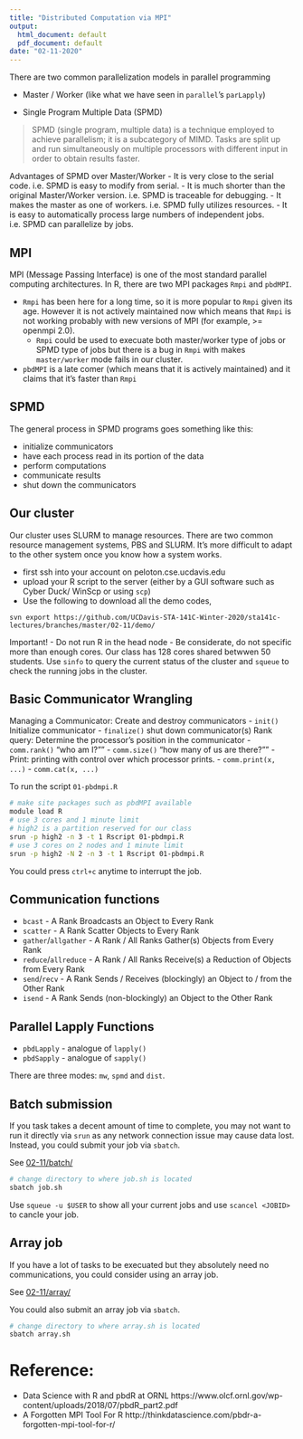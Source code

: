 ```yaml
---
title: "Distributed Computation via MPI"
output:
  html_document: default
  pdf_document: default
date: "02-11-2020"
---
```


There are two common parallelization models in parallel programming

- Master / Worker (like what we have seen in `parallel`'s `parLapply`)

- Single Program Multiple Data (SPMD)

> SPMD (single program, multiple data) is a technique employed to achieve parallelism; it is a subcategory of MIMD. Tasks are split up and run simultaneously on multiple processors with different input in order to obtain results faster. 


Advantages of SPMD over Master/Worker
- It is very close to the serial code. i.e. SPMD is easy to modify from serial.
- It is much shorter than the original Master/Worker version. i.e. SPMD is traceable for debugging.
- It makes the master as one of workers. i.e. SPMD fully utilizes resources.
- It is easy to automatically process large numbers of independent jobs. i.e. SPMD can parallelize by jobs.


## MPI

MPI (Message Passing Interface) is one of the most standard parallel computing architectures. In R, there are two MPI packages `Rmpi` and `pbdMPI`.

- `Rmpi` has been here for a long time, so it is more popular to `Rmpi` given its age. 
  However it is not actively maintained now which means that `Rmpi` is not working probably with new versions of MPI (for example, >= openmpi 2.0).
  - `Rmpi` could be used to execuate both master/worker type of jobs or SPMD type of jobs but there is a bug in `Rmpi` with makes `master/worker` mode fails in our cluster.

- `pbdMPI` is a late comer (which means that it is actively maintained) and it claims that it's faster than `Rmpi`


## SPMD

The general process in SPMD programs goes something like this:

- initialize communicators
- have each process read in its portion of the data
- perform computations
- communicate results
- shut down the communicators


## Our cluster

Our cluster uses SLURM to manage resources. There are two common resource management systems, PBS and SLURM. It's more difficult to adapt to the other system once you know how a system works.

- first ssh into your account on peloton.cse.ucdavis.edu
- upload your R script to the server (either by a GUI software such as Cyber Duck/ WinScp or using `scp`)
- Use the following to download all the demo codes,

```
svn export https://github.com/UCDavis-STA-141C-Winter-2020/sta141c-lectures/branches/master/02-11/demo/
```


Important! 
- Do not run R in the head node
- Be considerate, do not specific more than enough cores. Our class has 128 cores shared betwwen 50 students. Use `sinfo` to query the current status of the cluster and `squeue` to check the running jobs in the cluster.

## Basic Communicator Wrangling

Managing a Communicator: Create and destroy communicators
- `init()` Initialize communicator
- `finalize()` shut down communicator(s)
Rank query: Determine the processor’s position in the communicator
- `comm.rank()` "who am I?""
- `comm.size()` "how many of us are there?""
- Print: printing with control over which processor prints.
- `comm.print(x, ...)`
- `comm.cat(x, ...)`


To run the script `01-pbdmpi.R`

```bash
# make site packages such as pbdMPI available
module load R
# use 3 cores and 1 minute limit
# high2 is a partition reserved for our class
srun -p high2 -n 3 -t 1 Rscript 01-pbdmpi.R
# use 3 cores on 2 nodes and 1 minute limit
srun -p high2 -N 2 -n 3 -t 1 Rscript 01-pbdmpi.R
```

You could press `ctrl+c` anytime to interrupt the job.


## Communication functions

- `bcast` - A Rank Broadcasts an Object to Every Rank
- `scatter` - A Rank Scatter Objects to Every Rank
- `gather`/`allgather` - A Rank / All Ranks Gather(s) Objects from Every Rank
- `reduce`/`allreduce` - A Rank / All Ranks Receive(s) a Reduction of Objects from Every Rank
- `send`/`recv` - A Rank Sends / Receives (blockingly) an Object to / from the Other Rank
- `isend` - A Rank Sends (non-blockingly) an Object to the Other Rank


## Parallel Lapply Functions

- `pbdLapply` - analogue of `lapply()`
- `pbdSapply` - analogue of `sapply()`

There are three modes: `mw`, `spmd` and `dist`.

## Batch submission

If you task takes a decent amount of time to complete, you may not want to run it directly via `srun` as any network connection issue may cause data lost. Instead, you could submit your job via `sbatch`.


See [02-11/batch/](02-11/batch/)

```bash
# change directory to where job.sh is located
sbatch job.sh
```

Use `squeue -u $USER` to show all your current jobs and use `scancel <JOBID>` to cancle your job.


## Array job

If you have a lot of tasks to be execuated but they absolutely need no communications, you could consider using an array job.

See [02-11/array/](02-11/array/)

You could also submit an array job via `sbatch`.

```bash
# change directory to where array.sh is located
sbatch array.sh
```


# Reference: 

- Data Science with R and pbdR at ORNL https://www.olcf.ornl.gov/wp-content/uploads/2018/07/pbdR_part2.pdf
- A Forgotten MPI Tool For R http://thinkdatascience.com/pbdr-a-forgotten-mpi-tool-for-r/
